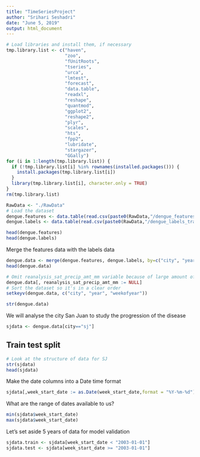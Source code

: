 ```yaml
---
title: "TimeSeriesProject"
author: "Srihari Seshadri"
date: "June 5, 2019"
output: html_document
---
```



```r
# Load libraries and install them, if necessary
tmp.library.list <- c("haven", 
                      "zoo", 
                      "fUnitRoots", 
                      "tseries", 
                      "urca",
                      "lmtest",
                      "forecast",
                      "data.table",
                      "readxl",
                      "reshape",
                      "quantmod", 
                      "ggplot2", 
                      "reshape2",
                      "plyr",
                      "scales", 
                      "hts", 
                      "fpp2", 
                      "lubridate",
                      "stargazer",
                      "GGally")
for (i in 1:length(tmp.library.list)) {
  if (!tmp.library.list[i] %in% rownames(installed.packages())) {
    install.packages(tmp.library.list[i])
  }
  library(tmp.library.list[i], character.only = TRUE)
}
rm(tmp.library.list)
```



```r
RawData <- "./RawData"
# Load the dataset
dengue.features <- data.table(read.csv(paste0(RawData,"/dengue_features_train.csv"), sep=',', stringsAsFactors = F))
dengue.labels <- data.table(read.csv(paste0(RawData,"/dengue_labels_train.csv"), sep=',', stringsAsFactors = F))

head(dengue.features)
head(dengue.labels)
```

Merge the features data with the labels data

```r
dengue.data <- merge(dengue.features, dengue.labels, by=c("city", "year", "weekofyear"), all.x = T)
head(dengue.data)
```

```r
# Omit reanalysis_sat_precip_amt_mm variable because of large amount of missing data
dengue.data[, reanalysis_sat_precip_amt_mm := NULL]
# Sort the dataset so it's in a clear order
setkeyv(dengue.data, c("city", "year", "weekofyear"))
```

```r
str(dengue.data)
```

We will analyse the city San Juan to study the progression of the disease

```r
sjdata <- dengue.data[city=="sj"]
```


## Train test split

```r
# Look at the structure of data for SJ
str(sjdata)
head(sjdata)
```

Make the date columns into a Date time format
```r
sjdata[,week_start_date := as.Date(week_start_date,format = "%Y-%m-%d")]
```


What are the range of dates available to us?
```r
min(sjdata$week_start_date)
max(sjdata$week_start_date)
```


Let's set aside 5 years of data for model validation
```r
sjdata.train <- sjdata[week_start_date < "2003-01-01"]
sjdata.test <- sjdata[week_start_date >= "2003-01-01"]
```






































